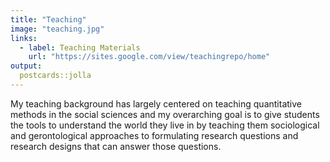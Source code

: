 ---
title: "Teaching"
image: "teaching.jpg"
links:
  - label: Teaching Materials
    url: "https://sites.google.com/view/teachingrepo/home"
output:
  postcards::jolla
---
 
My teaching background has largely centered on teaching quantitative methods in the social sciences and my overarching goal is to give students the tools to understand the world they live in by teaching them sociological and gerontological approaches to formulating research questions and research designs that can answer those questions. 
  


